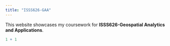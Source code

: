 ```yaml
---
title: "ISSS626-GAA"
---
```


This website showcases my coursework for **ISSS626-Geospatial Analytics and Applications**.

```r
1 + 1
```
